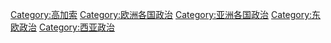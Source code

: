[[Category:高加索|Category:高加索]]
[[Category:欧洲各国政治|Category:欧洲各国政治]]
[[Category:亚洲各国政治|Category:亚洲各国政治]]
[[Category:东欧政治|Category:东欧政治]]
[[Category:西亚政治|Category:西亚政治]]